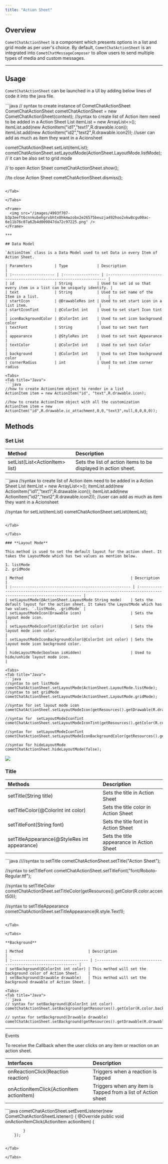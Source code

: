 ```yaml
---
title: "Action Sheet"
---
```


## Overview

`CometChatActionSheet` is a component which presents options in a list and grid mode as per user's choice. By default, `CometChatActionSheet` is an integrated into `CometChatMessageComposer` to allow users to send multiple types of media and custom messages.

***

## Usage

`CometChatActionSheet` can be launched in a UI by adding below lines of code it into the java file.

<Tabs>
<Tab title="Java">
```java
// syntax to create instance of CometChatActionSheet
CometChatActionSheet cometChatActionSheet = new CometChatActionSheet(context);
//syntax to create list of Action item need to be added in a Action Sheet
List<ActionItem> itemList = new ArrayList<>();
itemList.add(new ActionItem("id1","text1",R.drawable.icon));
itemList.add(new ActionItem("id2","text2",R.drawable.icon2));
//user can add as much as item they want in a Acionsheet

cometChatActionSheet.setList(itemList);
cometChatActionSheet.setLayoutMode(ActionSheet.LayoutMode.listMode); // it can be also set to grid mode

// to open Action Sheet
cometChatActionSheet.show();

//to close Action Sheet
cometChatActionSheet.dismiss();
```

</Tab>

</Tabs>

<Frame>
  <img src="/images/4993f707-b3p3eeft6cnnkubehgrvbhtx8hkmwzobx2e26575beuzja492hoo2xkw8cgu00ac-6e11b76c07a62b4d009047da72c97225.png" />
</Frame>

***

## Data Model

`ActionItem` class is a Data Model used to set Data in every Item of Action Sheet.

| Parameters          | Type             | Description                                                           |
| :------------------- | :---------------- | :--------------------------------------------------------------------- |
| id                  | String           | Used to set id so that every item in a list can be uniquely identify. |
| text                | String           | Used to set name of the Item in a list.                               |
| startIcon           | @DrawableRes int | Used to set start icon in a list item.                                |
| startIconTint       | @ColorInt int    | Used to set start Icon tint                                           |
| iconBackgroundColor | @ColorInt int    | Used to set icon background color                                     |
| textFont            | String           | Used to set text font                                                 |
| appearance          | @StyleRes int    | Used to set text Appearance                                           |
| textColor           | @ColorInt int    | Used to set text Color                                                |
| background          | @ColorInt int    | Used to set Item background color                                     |
| cornerRadius        | int              | Used to set item corner radius                                        |

<Tabs>
<Tab title="Java">
```java
//how to create Actionitem object to render in a list
ActionItem item = new ActionItem("id", "text",R.drawable.icon);

//how to create ActionItem object with all the customization 
ActionItem item = new ActionItem("id",R.drawable.ic_attachment,0,0,"text3",null,0,0,0,0));
```

</Tab>

</Tabs>

## Methods

### **Set List**

| Method                          | Description                                                    |
| :------------------------------- | :-------------------------------------------------------------- |
| setList(List\<ActionItem> list) | Sets the list of action items to be displayed in action sheet. |

<Tabs>
<Tab title="Java">
```java
//syntax to create list of Action item need to be added in a Action Sheet
List<ActionItem> itemList = new ArrayList<>();
itemList.add(new ActionItem("id1","text1",R.drawable.icon));
itemList.add(new ActionItem("id2","text2",R.drawable.icon2));
//user can add as much as item they want in a Acionsheet

//syntax for setList(itemList)
cometChatActionSheet.setList(itemList);
```

</Tab>

</Tabs>

### **Layout Mode**

This method is used to set the default layout for the action sheet. It takes the LayoutMode which has two values as mention below.

1. listMode
2. gridMode

| Method                                                | Description                                                                                                        |
| :----------------------------------------------------- | :------------------------------------------------------------------------------------------------------------------ |
| setLayoutMode(@ActionSheet.LayoutMode String mode)    | Sets the default layout for the action sheet. It takes the LayoutMode which has two values. `.listMode, .gridMode` |
| setLayoutModeIcon(Drawable icon)                      | Sets the layout mode icon.                                                                                         |
| setLayoutModeIconTint(@ColorInt int color)            | Sets the layout mode icon color.                                                                                   |
| setLayoutModeIconBackgroundColor(@ColorInt int color) | Sets the layout mode icon background color.                                                                        |
| hideLayoutMode(boolean isHidden)                      | Used to hide/unhide layout mode icon.                                                                              |

<Tabs>
<Tab title="Java">
```java
//syntax to set listMode
cometChatActionSheet.setLayoutMode(ActionSheet.LayoutMode.listMode); 
//syntax to set gridMode
cometChatActionSheet.setLayoutMode(ActionSheet.LayoutMode.gridMode);

//syntax for set layout mode icon
cometChatActionSheet.setLayoutModeIcon(getResources().getDrawable(R.drawable.icon));

//syntax for  setLayoutModeIconTint
cometChatActionSheet.setLayoutModeIconTint(getResources().getColor(R.color.accent50));

//syntax for  setLayoutModeIconTint
cometChatActionSheet.setLayoutModeIconBackgroundColor(getResources().getColor(R.color.primary));

//syntax for hideLayoutMode
cometChatActionSheet.hideLayoutMode(false);
```

</Tab>

</Tabs>

<Frame>
  <img src="/images/4ed6a1cc-6htpi8eb49tytr6dxfbtm8654wv2r9vdiax1ex8vr6b5ki6d2mgswaym4xfawhf8-2bb092be0333f04eaa596b141d4030dc.png" />
</Frame>

### **Title**

| Methods                                      | Description                               |
| :-------------------------------------------- | :----------------------------------------- |
| setTitle(String title)                       | Sets the title in Action Sheet            |
| setTitleColor(@ColorInt int color)           | Sets the title color in Action Sheet      |
| setTitleFont(String font)                    | Sets the title font in Action Sheet       |
| setTitleAppearance(@StyleRes int appearance) | Sets the title appearance in Action Sheet |

<Tabs>
<Tab title="Java">
```java
////syntax to setTitle
cometChatActionSheet.setTitle("Action Sheet"); 

//syntax to setTitleFont
cometChatActionSheet.setTitleFont("font/Roboto-Regular.ttf");

//syntax to setTitleColor
cometChatActionSheet.setTitleColor(getResources().getColor(R.color.accent50));

//syntax to setTitleAppearance
cometChatActionSheet.setTitleAppearance(R.style.Text1);
```

</Tab>

</Tabs>

**Background**

| Method                             | Description                                                   |
| :---------------------------------- | :------------------------------------------------------------- |
| setBackground(@ColorInt int color) | This method will set the background color of Action Sheet.    |
| setBackground(Drawable drawable)   | This method will set the background drawable of Action Sheet. |

<Tabs>
<Tab title="Java">
```java
// syntax for setBackground(@ColorInt int color)
cometChatActionSheet.setBackground(getResources().getColor(R.color.background));

// syntax for setBackground(Drawable drawable)
cometChatActionSheet.setBackground(getResources().getDrawable(R.drawable.background));
```

</Tab>

</Tabs>

***

Events

To receive the Callback when the user clicks on any item or reaction on an action sheet.

| Interfaces                               | Description                                                  |
| :---------------------------------------- | :------------------------------------------------------------ |
| onReactionClick(Reaction reaction)       | Triggers when a reaction is Tapped                           |
| onActionItemClick(ActionItem actionItem) | Triggers when any item is Tapped from a list of Action sheet |

<Tabs>
<Tab title="Java">
```java
cometChatActionSheet.setEventListener(new CometChatActionSheetListener() {
            @Override
            public void onActionItemClick(ActionItem actionItem) {
                
            }
        });
```

</Tab>

</Tabs>

